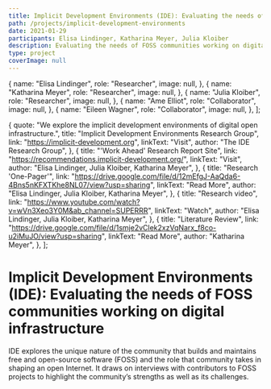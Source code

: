 ```yaml
---
title: Implicit Development Environments (IDE): Evaluating the needs of FOSS communities working on digital infrastructure
path: /projects/implicit-development-environments
date: 2021-01-29
participants: Elisa Lindinger, Katharina Meyer, Julia Kloiber
description: Evaluating the needs of FOSS communities working on digital infrastructure
type: project
coverImage: null
---
```


  {
    name: "Elisa Lindinger",
    role: "Researcher",
    image: null,
  },
  {
    name: "Katharina Meyer",
    role: "Researcher",
    image: null,
  },
  {
    name: "Julia Kloiber",
    role: "Researcher",
    image: null,
  },
  {
    name: "Ame Elliot",
    role: "Collaborator",
    image: null,
  },
  {
    name: "Eileen Wagner",
    role: "Collaborator",
    image: null,
  },
];

  {
    quote:
      "We explore the implicit development environments of digital open infrastructure.",
    title: "Implicit Development Environments Research Group",
    link: "https://implicit-development.org",
    linkText: "Visit",
    author: "The IDE Research Group",
  },
  {
    title: "'Work Ahead' Research Report Site",
    link: "https://recommendations.implicit-development.org/",
    linkText: "Visit",
    author: "Elisa Lindinger, Julia Kloiber, Katharina Meyer",
  },
  {
    title: "Research 'One-Pager'",
    link: "https://drive.google.com/file/d/12mEfgJ-AaQda6-4Bns5nKFXTKhe8NL07/view?usp=sharing",
    linkText: "Read More",
    author: "Elisa Lindinger, Julia Kloiber, Katharina Meyer",
  },
  {
    title: "Research video",
    link: "https://www.youtube.com/watch?v=wVn3Xeo3Y0M&ab_channel=SUPERRR",
    linkText: "Watch",
    author: "Elisa Lindinger, Julia Kloiber, Katharina Meyer",
  },
  {
    title: "Literature Review",
    link: "https://drive.google.com/file/d/1smje2vClek2xzVqNarx_f8co-u2iMuJO/view?usp=sharing",
    linkText: "Read More",
    author: "Katharina Meyer",
  },
];

# Implicit Development Environments (IDE): Evaluating the needs of FOSS communities working on digital infrastructure

IDE explores the unique nature of the community that builds and maintains free and open-source software (FOSS) and the role that community takes in shaping an open Internet. It draws on interviews with contributors to FOSS projects to highlight the community’s strengths as well as its challenges.
